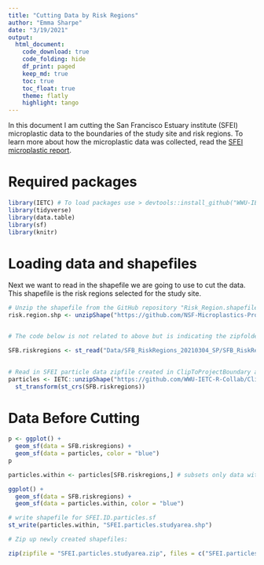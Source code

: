 ```yaml
---
title: "Cutting Data by Risk Regions"
author: "Emma Sharpe"
date: "3/19/2021"
output:
  html_document:
    code_download: true
    code_folding: hide
    df_print: paged
    keep_md: true
    toc: true
    toc_float: true
    theme: flatly
    highlight: tango
---
```

In this document I am cutting the San Francisco Estuary institute (SFEI) microplastic data to the boundaries of the study site and risk regions. To learn more about how the microplastic data was collected, read the [SFEI microplastic report](https://www.sfei.org/documents/understanding-microplastics).

# Required packages
```r
library(IETC) # To load packages use > devtools::install_github("WWU-IETC-R-Collab/IETC")
library(tidyverse)
library(data.table)
library(sf)
library(knitr)
```

# Loading data and shapefiles 

Next we want to read in the shapefile we are going to use to cut the data. This shapefile is the risk regions selected for the study site. 
```r
# Unzip the shapefile from the GitHub repository "Risk_Region.shapefile"
risk.region.shp <- unzipShape("https://github.com/NSF-Microplastics-Project/Risk_Region.shapefile/raw/main/Data/SFB_RiskRegions_20210304_SP.zip")


# The code below is not related to above but is indicating the zipfolder in this working directory. I am taking out the .shp to be use when cutting the data. 

SFB.riskregions <- st_read("Data/SFB_RiskRegions_20210304_SP/SFB_RiskRegions_20210304_SP.shp")
 
```

```r
# Read in SFEI particle data zipfile created in ClipToProjectBoundary and unzip it.
particles <- IETC::unzipShape("https://github.com/WWU-IETC-R-Collab/ClipToProjectBoundary/raw/main/SFEI.particles.locations.zip") %>%
  st_transform(st_crs(SFB.riskregions))
```





# Data Before Cutting 

```r
p <- ggplot() +
  geom_sf(data = SFB.riskregions) +
  geom_sf(data = particles, color = "blue")
p
```



```r
particles.within <- particles[SFB.riskregions,] # subsets only data within project study area

ggplot() +
  geom_sf(data = SFB.riskregions) +
  geom_sf(data = particles.within, color = "blue")
```


```r
# write shapefile for SFEI.ID.particles.sf
st_write(particles.within, "SFEI.particles.studyarea.shp")

# Zip up newly created shapefiles:

zip(zipfile = "SFEI.particles.studyarea.zip", files = c("SFEI.particles.studyarea.dbf", "SFEI.particles.studyarea.prj", "SFEI.particles.studyarea.shp", "SFEI.particles.studyarea.shx")) 

```
